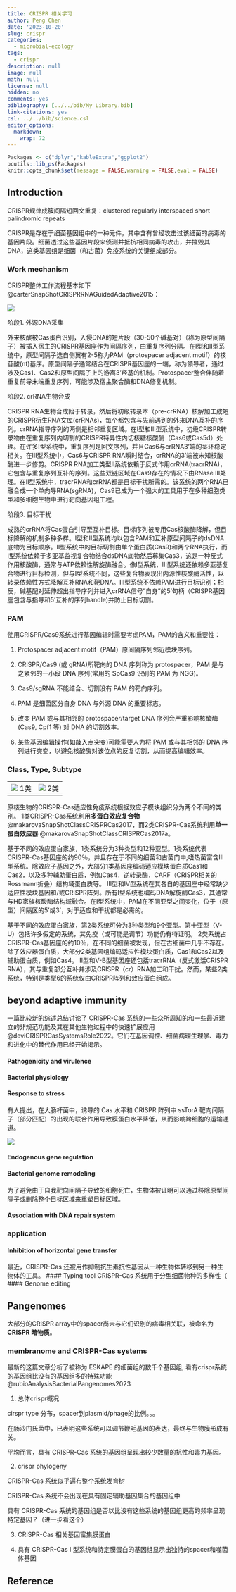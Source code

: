 ```yaml
---
title: CRISPR 相关学习
author: Peng Chen
date: '2023-10-20'
slug: crispr
categories:
  - microbial-ecology
tags:
  - crispr
description: null
image: null
math: null
license: null
hidden: no
comments: yes
bibliography: [../../bib/My Library.bib]
link-citations: yes
csl: ../../bib/science.csl
editor_options: 
  markdown: 
    wrap: 72
---
```


```r
Packages <- c("dplyr","kableExtra","ggplot2")
pcutils::lib_ps(Packages)
knitr::opts_chunk$set(message = FALSE,warning = FALSE,eval = FALSE)
```

## Introduction

CRISPR规律成簇间隔短回文重复：clustered regularly interspaced short
palindromic repeats

CRISPR是存在于细菌基因组中的一种元件，其中含有曾经攻击过该细菌的病毒的基因片段。细菌透过这些基因片段来侦测并抵抗相同病毒的攻击，并摧毁其DNA，这类基因组是细菌（和古菌）免疫系统的关键组成部分。

### Work mechanism

CRISPR整体工作流程基本如下 @carterSnapShotCRISPRRNAGuidedAdaptive2015：

![](images/crispr_overall.png)

阶段1. 外源DNA采集

外来核酸被Cas蛋白识别，入侵DNA的短片段（30-50个碱基对）（称为原型间隔子）被插入宿主的CRISPR基因座作为间隔序列，由重复序列分隔。在I型和II型系统中，原型间隔子选自侧翼有2-5称为PAM（protospacer
adjacent
motif）的核苷酸(nt)基序。原型间隔子通常结合在CRISPR基因座的一端，称为领导者，通过涉及Cas1、Cas2和原型间隔子上的游离3'羟基的机制。Protospacer整合伴随着重复前导末端重复序列，可能涉及宿主聚合酶和DNA修复机制。

阶段2. crRNA生物合成

CRISPR
RNA生物合成始于转录，然后将初级转录本（pre-crRNA）核解加工成短的CRISPR衍生RNA文库(crRNAs)，每个都包含与先前遇到的外来DNA互补的序列。crRNA指导序列的两侧是相邻重复区域。在I型和III型系统中，初级CRISPR转录物由在重复序列内切割的CRISPR特异性内切核糖核酸酶（Cas6或Cas5d）处理。在许多I型系统中，重复序列是回文序列，并且Cas6与crRNA3'端的茎环稳定相关。在III型系统中，Cas6与CRISPR
RNA瞬时结合，crRNA的3'端被未知核酸酶进一步修剪。CRISPR
RNA加工类型II系统依赖于反式作用crRNA(tracrRNA)，它包含与重复序列互补的序列。这些双链区域在Cas9存在的情况下由RNase
III处理。在II型系统中，tracrRNA和crRNA都是目标干扰所需的。该系统的两个RNA已融合成一个单向导RNA(sgRNA)，Cas9已成为一个强大的工具用于在多种细胞类型和多细胞生物中进行靶向基因组工程。

阶段3. 目标干扰

成熟的crRNA将Cas蛋白引导至互补目标。目标序列被专用Cas核酸酶降解，但目标降解的机制多种多样。I型和II型系统均以包含PAM和互补原型间隔子的dsDNA底物为目标顺序。II型系统中的目标切割由单个蛋白质(Cas9)和两个RNA执行，而I型系统依赖于多亚基监视复合物结合dsDNA底物然后募集Cas3，这是一种反式作用核酸酶，通常与ATP依赖性解旋酶融合。像I型系统，III型系统还依赖多亚基复合物进行目标检测，但与I型系统不同，这些复合物表现出内源性核酸酶活性，以转录依赖性方式降解互补RNA和靶DNA。III型系统不依赖PAM进行目标识别；相反，碱基配对延伸超出指导序列并进入crRNA信号"自身"的5'句柄（CRISPR基因座包含与指导和5'互补的序列handle)并防止目标切割。

### PAM

使用CRISPR/Cas9系统进行基因编辑时需要考虑PAM，PAM的含义和重要性：

1.  Protospacer adjacent motif（PAM）原间隔序列邻近模块序列。

2.  CRISPR/Cas9 (或 gRNA)所靶向的 DNA 序列称为 protospacer，PAM
    是与之紧邻的一小段 DNA 序列(常用的 SpCas9 识别的 PAM 为 NGG)。

3.  Cas9/sgRNA 不能结合、切割没有 PAM 的靶向序列。

4.  PAM 是细菌区分自身 DNA 与外源 DNA 的重要标志。

5.  改变 PAM 或与其相邻的 protospacer/target DNA
    序列会严重影响核酸酶(Cas9, Cpf1 等) 对 DNA 的切割效率。

6.  某些基因编辑操作(如敲入点突变)可能需要人为将 PAM 或与其相邻的 DNA
    序列进行突变，以避免核酸酶对该位点的反复切割，从而提高编辑效率。

### Class, Type, Subtype

|                            |                            |
|----------------------------|----------------------------|
| ![](images/class1.png) 1类 | ![](images/class2.png) 2类 |

原核生物的CRISPR-Cas适应性免疫系统根据效应子模块组织分为两个不同的类别。
1类CRISPR-Cas系统利用**多蛋白效应复合物**
@makarovaSnapShotClassCRISPRCas2017，而2类CRISPR-Cas系统利用**单一蛋白效应器**
@makarovaSnapShotClassCRISPRCas2017a。

基于不同的效应蛋白家族，1类系统分为3种类型和12种亚型。1类系统代表CRISPR-Cas基因座的约90％，并且存在于不同的细菌和古菌门中;嗜热菌富含III型系统。除效应子基因之外，大部分1类基因座编码适应模块蛋白质Cas1和Cas2，以及多种辅助蛋白质，例如Cas4，逆转录酶，CARF（CRISPR相关的Rossmann折叠）结构域蛋白质等。
III型和IV型系统在其各自的基因座中经常缺少适应性模块基因和/或CRISPR阵列。所有I型系统也编码DNA解旋酶Cas3，其通常与HD家族核酸酶结构域融合。在I型系统中，PAM在不同亚型之间变化，位于（原型）间隔区的5'或3'，对于适应和干扰都是必需的。

基于不同的效应蛋白家族，第2类系统可分为3种类型和9个亚型。第十亚型（V-U）包括许多假定的系统，其免疫（或可能是调节）功能仍有待证明。
2类系统占CRISPR-Cas基因座的约10％，在不同的细菌被发现，但在古细菌中几乎不存在。除了效应器蛋白质，大部分2类基因组编码适应性模块蛋白质，Cas1和Cas2以及辅助蛋白质，例如Cas4。
II型和V-B型基因座还包括tracrRNA（反式激活CRISPR
RNA），其与重复部分互补并涉及CRISPR（cr）RNA加工和干扰。然而，某些2类系统，特别是类型6的系统仅由CRISPR阵列和效应蛋白组成。

## beyond adaptive immunity

一篇比较新的综述总结讨论了 CRISPR-Cas 系统的一些众所周知的和一些最近建立的非规范功能及其在其他生物过程中的快速扩展应用 @deviCRISPRCasSystemsRole2022。它们在基因调控、细菌病理生理学、毒力和进化中的替代作用已经开始揭示。

#### Pathogenicity and virulence

#### Bacterial physiology

#### Response to stress
有人提出，在大肠杆菌中，诱导的 Cas 水平和 CRISPR 阵列中 ssTorA 靶向间隔子（部分匹配）的出现的联合作用导致膜蛋白水平降低，从而影响跨细胞的运输通道。

![](images/stress.png){}

#### Endogenous gene regulation

#### Bacterial genome remodeling
为了避免由于自我靶向间隔子导致的细胞死亡，生物体被证明可以通过移除原型间隔子或删除整个目标区域来重塑目标区域。

#### Association with DNA repair system

### application
#### Inhibition of horizontal gene transfer
最近，CRISPR-Cas 还被用作抑制抗生素抗性基因从一种生物体转移到另一种生物体的工具。
#### Typing tool
CRISPR-Cas 系统用于分型细菌物种的多样性（
#### Genome editing



## Pangenomes

大部分的CRISPR array中的spacer尚未与它们识别的病毒相关联，被命名为
**CRISPR 暗物质**。

### membranome and CRISPR-Cas systems 

最新的这篇文章分析了被称为 ESKAPE 的细菌组的数千个基因组,
看有crispr系统的基因组比没有的基因组多的特殊功能\@rubioAnalysisBacterialPangenomes2023

1.  总体crispr概况

cirspr type 分布，spacer到plasmid/phage的比例。。。

在肠沙门氏菌中，已表明这些系统可以调节鞭毛基因的表达，最终与生物膜形成有关。

平均而言，具有 CRISPR-Cas 系统的基因组呈现出较少数量的抗性和毒力基因。

2.  crispr phylogeny

CRISPR-Cas 系统似乎遍布整个系统发育树

CRISPR-Cas 系统不会出现在具有固定辅助基因集合的基因组中

具有 CRISPR-Cas
系统的基因组是否以比没有这些系统的基因组更高的频率呈现特定基因？（进一步看这个）

3. CRISPR-Cas 相关基因富集膜蛋白

4. 具有 CRISPR-Cas I 型系统和特定膜蛋白的基因组显示出独特的spacer和噬菌体基因


## Reference
